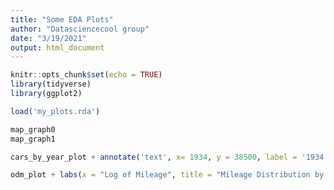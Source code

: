 ```yaml
---
title: "Some EDA Plots"
author: "Datasciencecool group"
date: "3/19/2021"
output: html_document
---
```


```r
knitr::opts_chunk$set(echo = TRUE)
library(tidyverse)
library(ggplot2)

load('my_plots.rda')

```

```r
map_graph0
map_graph1
```
```r
cars_by_year_plot + annotate('text', x= 1934, y = 38500, label = '1934')
```
```r
odm_plot + labs(x = "Log of Mileage", title = "Mileage Distribution by Condition of Listing")
```

